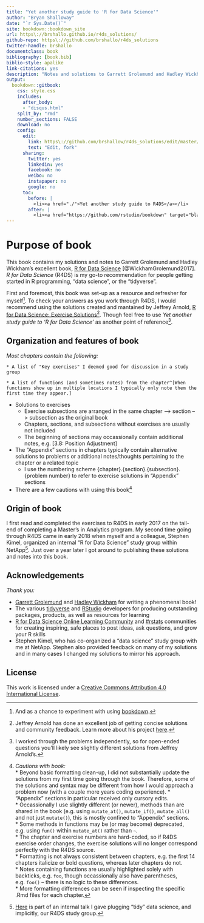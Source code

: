 ```yaml
--- 
title: "Yet another study guide to 'R for Data Science'"
author: "Bryan Shalloway"
date: "`r Sys.Date()`"
site: bookdown::bookdown_site
url: https\://brshallo.github.io/r4ds_solutions/
github-repo: https\://github.com/brshallo/r4ds_solutions
twitter-handle: brshallo
documentclass: book
bibliography: [book.bib]
biblio-style: apalike
link-citations: yes
description: "Notes and solutions to Garrett Grolemund and Hadley Wickham's 'R for Data Science'"
output:
  bookdown::gitbook:
    css: style.css
    includes:
      after_body: 
      - "disqus.html"
    split_by: "rmd"
    number_sections: FALSE
    download: no
    config:
      edit:
        link: https\://github.com/brshallow/r4ds_solutions/edit/master/%s
        text: "Edit, fork"
      sharing:
        twitter: yes
        linkedin: yes
        facebook: no
        weibo: no
        instapaper: no
        google: no
      toc:
        before: |
          <li><a href="./">Yet another study guide to R4DS</a></li>
        after: |
          <li><a href="https://github.com/rstudio/bookdown" target="blank">Published with bookdown</a></li>
---
```


# Purpose of book

This book contains my solutions and notes to Garrett Grolemund and Hadley Wickham's excellent book, [R for Data Science](https://r4ds.had.co.nz/) [@WickhamGrolemund2017]. *R for Data Science* (R4DS) is my go-to recommendation for people getting started in R programming, "data science", or the "tidyverse".

First and foremost, this book was set-up as a resource and refresher for myself^[And as a chance to experiment with using [bookdown](https://bookdown.org/).]. To check your answers as you work through R4DS, I would recommend using the solutions created and mantained by Jeffrey Arnold, [R for Data Science: Exercise Solutions](https://jrnold.github.io/r4ds-exercise-solutions/)^[Jeffrey Arnold has done an excellent job of getting concise solutions and community feedback. Learn more about his project [here](https://resources.rstudio.com/rstudio-conf-2019/solving-r-for-data-science).]. Though feel free to use *Yet another study guide to 'R for Data Science'* as another point of reference^[I worked through the problems independently, so for open-ended questions you'll likely see slightly different solutions from Jeffrey Arnold's.].

## Organization and features of book

*Most chapters contain the following:*

```block2
* A list of "Key exercises" I deemed good for discussion in a study group  
```  
```block2
* A list of functions (and sometimes notes) from the chapter^[When functions show up in multiple locations I typically only note them the first time they appear.]  
```  
* Solutions to exercises 
  * Exercise subsections are arranged in the same chapter --> section --> subsection as the original book
  * Chapters, sections, and subsections without exercises are usually not included
  * The beginning of sections may occassionally contain additional notes, e.g. [3.8: Position Adjustment]
* The "Appendix" sections in chapters typically contain alternative solutions to problems or additional notes/thoughts pertaining to the chapter or a related topic
  * I use the numbering scheme {chapter}.{section}.{subsection}.{problem number} to refer to exercise solutions in "Appendix" sections
* There are a few cautions with using this book[^Caution]


[^Caution]: *Cautions with book:*  
    * Beyond basic formatting clean-up, I did not substantially update the solutions from my first time going through the book. Therefore, some of the solutions and syntax may be different from how I would approach a problem now (with a couple more years coding experience). 
      * "Appendix" sections in particular received only cursory edits.  
    * Occassionally I use slightly different (or newer), methods than are shared in the book (e.g. using `mutate_at()`, `mutate_if()`, `mutate_all()` and not just `mutate()`), this is mostly confined to "Appendix" sections.  
    * Some methods in functions may be (or may become) deprecated, e.g. using `fun()` within `mutate_at()` rather than `~`.  
    * The chapter and exercise numbers are hard-coded, so if R4DS exercise order changes, the exercise solutions will no longer correspond perfectly with the R4DS source.  
    * Formatting is not always consistent between chapters, e.g. the first 14 chapters italicize or bold questions, whereas later chapters do not.  
      * Notes containing functions are usually highlighted solely with backticks, e.g. `foo`, though occassionally also have parentheses, e.g. `foo()` -- there is no logic to these differences.  
      * More formatting differences can be seen if inspecting the specific .Rmd files for each chapter.  


## Origin of book

I first read and completed the exercises to R4DS in early 2017 on the tail-end of completing a Master's in Analytics program. My second time going through R4DS came in early 2018 when myself and a colleague, Stephen Kimel, organized an internal "R for Data Science" study group within NetApp^[[Here](https://youtu.be/eeCELJNWEuw) is part of an internal talk I gave plugging "tidy" data science, and implicitly, our R4DS study group.].  Just over a year later I got around to publishing these solutions and notes into this book.

## Acknowledgements

*Thank you:*

* [Garrett Grolemund](https://twitter.com/StatGarrett) and [Hadley Wickham](https://twitter.com/hadleywickham) for writing a phenomenal book!
* The various [tidyverse](https://www.tidyverse.org/) and [RStudio](https://www.rstudio.com/) developers for producing outstanding packages, products, as well as resources for learning
* [R for Data Science Online Learning Community](https://www.rfordatasci.com/) and [#rstats](https://twitter.com/hashtag/rstats?src=hash&lang=en) communities for creating inspiring, safe places to post ideas, ask questions, and grow your R skills
* Stephen Kimel, who has co-organized a "data science" study group with me at NetApp. Stephen also provided feedback on many of my solutions and in many cases I changed my solutions to mirror his approach.

## License

This work is licensed under a <a rel="license" href="https://creativecommons.org/licenses/by/4.0/">Creative Commons Attribution 4.0 International License</a>.
